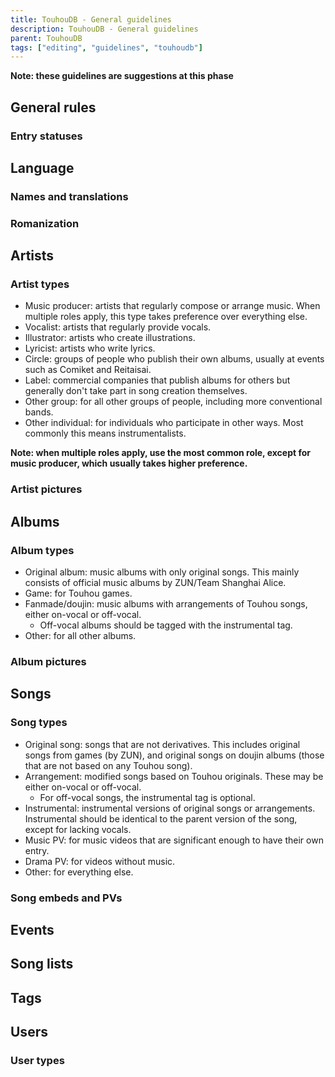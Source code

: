 ---
title: TouhouDB - General guidelines
description: TouhouDB - General guidelines
parent: TouhouDB
tags: ["editing", "guidelines", "touhoudb"]
---

**Note: these guidelines are suggestions at this phase**

## General rules

### Entry statuses

## Language

### Names and translations

### Romanization

## Artists

### Artist types

* Music producer: artists that regularly compose or arrange music. When multiple roles apply, this type takes preference over everything else.
* Vocalist: artists that regularly provide vocals.
* Illustrator: artists who create illustrations.
* Lyricist: artists who write lyrics.
* Circle: groups of people who publish their own albums, usually at events such as Comiket and Reitaisai.
* Label: commercial companies that publish albums for others but generally don't take part in song creation themselves.
* Other group: for all other groups of people, including more conventional bands.
* Other individual: for individuals who participate in other ways. Most commonly this means instrumentalists.

**Note: when multiple roles apply, use the most common role, except for music producer, which usually takes higher preference.**

### Artist pictures

## Albums

### Album types

* Original album: music albums with only original songs. This mainly consists of official music albums by ZUN/Team Shanghai Alice.
* Game: for Touhou games.
* Fanmade/doujin: music albums with arrangements of Touhou songs, either on-vocal or off-vocal.
    * Off-vocal albums should be tagged with the instrumental tag.
* Other: for all other albums.

### Album pictures

## Songs

### Song types

* Original song: songs that are not derivatives. This includes original songs from games (by ZUN), and original songs on doujin albums (those that are not based on any Touhou song).
* Arrangement: modified songs based on Touhou originals. These may be either on-vocal or off-vocal.
    * For off-vocal songs, the instrumental tag is optional.
* Instrumental: instrumental versions of original songs or arrangements. Instrumental should be identical to the parent version of the song, except for lacking vocals.
* Music PV: for music videos that are significant enough to have their own entry.
* Drama PV: for videos without music.
* Other: for everything else.

### Song embeds and PVs

## Events

## Song lists

## Tags

## Users

### User types